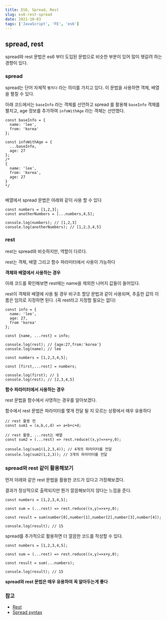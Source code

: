 ```yaml
---
title: ES6, Spread, Rest
slug: es6-rest-spread
date: 2021-10-03
tags: ['JavaScript', 'FE', 'es6']
---
```


## spread, rest

spread와 rest 문법은 es6 부터 도입된 문법으로 비슷한 부분이 있어 많이 헷갈려 하는 경향이 있다.

### spread

spread는 단어 자체적 `펼치다` 라는 의미를 가지고 있다. 이 문법을 사용하면 객체, 배열을 펼칠 수 있다.

아래 코드에서는 `baseInfo` 라는 객체를 선언하고 spread 를 활용해 `baseInfo` 객체를 펼치고, age 정보를 추가하여 `infoWithAge` 라는 객체는 선언했다.

```
const baseInfo = {
  name: 'lee',
  from: 'korea'
};

const infoWithAge = {
  ...baseInfo,
  age: 27
};
/*
{
  name: 'lee',
  from: 'korea',
  age: 27
}
*/


```

배열에서 spread 문법은 아래와 같이 사용 할 수 있다

```
const numbers = [1,2,3];
const anotherNumbers = [...numbers,4,5];

console.log(numbers); // [1,2,3]
console.log(anotherNumbers); // [1,2,3,4,5]

```

### rest

rest는 spread와 비슷하지만, 역할이 다르다.

rest는 객체, 배열 그리고 함수 파라미터에서 사용이 가능하다

**객체와 배열에서 사용하는 경우**

아래 코드를 확인해보면 rest에는 name을 제외한 나머지 값들이 들어있다.

rest이 객체와 배열에 사용 될 경우 비구조 할당 문법과 같이 사용되며, 추출한 값의 이름은 임의로 지정하면 된다. (꼭 rest라고 지정할 필요는 없다)

```
const info = {
  name: 'lee',
  age: 27,
  from 'korea'
};

const {name, ...rest} = info;

console.log(rest); // {age:27,from:'korea'}
console.log(name); // lee

const numbers = [1,2,3,4,5];

const [first,...rest] = numbers;

console.log(first); // 1
console.log(rest); // [2,3,4,5]

```

**함수 파라미터에서 사용하는 경우**

rest 문법을 함수에서 사영하는 경우를 알아보겠다.

함수에서 rest 문법은 파라미터를 몇개 전달 될 지 모르는 상황에서 매우 유용하다

```
// rest 활용 전
const sum1 = (a,b,c,d) => a+b+c+d;

// rest 활용, ...rest는 배열
const sum2 = (...rest) => rest.reduce((x,y)=>x+y,0);

console.log(sum1(1,2,3,4)); // 4개의 파라미터를 전달
console.log(sum2(1,2,3)); // 3개의 파라미터를 전달

```

### spread와 rest 같이 활용해보기

먼저 아래와 같은 rest 문법을 활용한 코드가 있다고 가정해보겠다.

결과가 정상적으로 출력되지만 뭔가 깔끔해보이지 않다는 느낌을 준다.

```
const numbers = [1,2,3,4,5];

const sum = (...rest) => rest.reduce((x,y)=>x+y,0);

const result = sum(number[0],number[1],number[2],number[3],number[4]);

console.log(result); // 15
```

spread를 추가적으로 활용하면 더 깔끔한 코드를 작성할 수 있다.

```
const numbers = [1,2,3,4,5];

const sum = (...rest) => rest.reduce((x,y)=>x+y,0);

const result = sum(...numbers);

console.log(result); // 15
```

**spread와 rest 문법은 매우 유용하여 꼭 알아두는게 좋다**

### 참고

- [Rest](https://developer.mozilla.org/ko/docs/Web/JavaScript/Reference/Functions/rest_parameters)
- [Spread syntax](https://developer.mozilla.org/ko/docs/Web/JavaScript/Reference/Operators/Spread_syntax)
